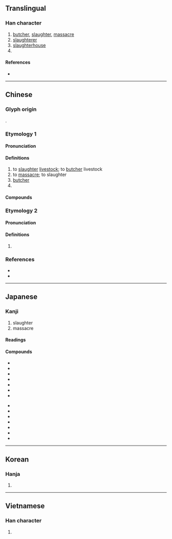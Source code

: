 {{character info/new}}
==Translingual==

===Han character===
{{Han char|rn=44|rad=尸|as=09|sn=12|four=77264|canj=SJKA|ids=⿸尸者}}

# [[butcher]], [[slaughter]], [[massacre]]
# [[slaughterer]]
# [[slaughterhouse]]
# {{surname|lang=zh}}

====References====
* {{Han ref|kx=0303.120|dkj=07761|dj=0600.300|hdz=20976.150|uh=5C60|ud=23648|bh=B14F|bd=45391}}

----

==Chinese==
{{zh-forms}}
===Glyph origin===
{{Han compound|尸|者|ls=psc|c1=s|c2=p|t1=body}}.
===Etymology 1===

====Pronunciation====
{{zh-pron
|m=tú
|c=tou4
|h=pfs=thù
|md=
|mn=tô͘/ml,twr:tó͘
|mn_note=tô͘ - literary; tó͘ - vernacular variant, more common in Quanzhou
|w=
|mc=2
|oc=1,1
|cat=v,n,pn
}}

====Definitions====
{{zh-hanzi}}

# to [[slaughter]] [[livestock]]; to [[butcher]] livestock
# to [[massacre]]; to slaughter
# [[butcher]]
# {{surname|lang=zh}}

====Compounds====
{{zh-der|屠家|屠毒筆墨|屠刀|屠門大嚼|屠戮|屠燒|屠沽子|屠夫|屠戶|屠龍之技|屠狗|屠狗之輩|屠龍|山林屠販|屠販|屠蘇酒|屠蘇|屠滅|屠殺|屠宰稅|屠宰場|屠宰|屠場|屠城|屠伯|大屠殺|屠沽|屠沽兒|屠牛朝歌|放下屠刀|浮屠|申屠|斷屠|禁屠|狗屠|狗屠角牴|非熊賣屠}}

===Etymology 2===

====Pronunciation====
{{zh-pron
|m=chú
|c=ceoi4
|h=pfs=
|md=
|mn=
|w=
|mc=1
|oc=n,2
|cat=
}}

====Definitions====
{{zh-hanzi}}

# {{zh-only used in|休屠}}

===References===
* {{R:twedu|A01093}}
* {{R:yue:Hanzi}}

----

==Japanese==

===Kanji===
{{ja-kanji|grade=|rs=尸09}}

# slaughter
# massacre

====Readings====
{{ja-readings
|goon=ど, ず
|kanon=と
|on=ちょ
|kun=ほふ-る
}}

====Compounds====
{{der-top|Compounds}}
* {{ja-r|屠牛|とぎゅう}}
* {{ja-r|屠殺|とさつ}}
* {{ja-r|屠獣|とじゅう}}
* {{ja-r|屠所|としょ}}
* {{ja-r|屠所の羊|としょのひつじ}}
* {{ja-r|屠場|とじょう}}
* {{ja-r|屠蘇|とそ}}
{{der-mid}}
* {{ja-r|屠蘇機嫌|とそきげん}}
* {{ja-r|屠蘇酒|とそしゅ}}
* {{ja-r|屠蘇散|とそさん}}
* {{ja-r|屠蘇袋|とそぶくろ}}
* {{ja-r|屠腹|とふく}}
* {{ja-r|浮屠|ふと}}
* {{ja-r|屠る|ほふる}}
{{der-bottom}}

----

==Korean==

===Hanja===
{{ko-hanja|hangeul=[[도]], [[저]]|rv=do, jeo|mr=to, chŏ}}

# {{defn|lang=ko|sort=尸09}}

----

==Vietnamese==

===Han character===
{{vi-hantu|[[đồ]]|rs=尸09}}

# {{defn|lang=vi|sort=尸09}}